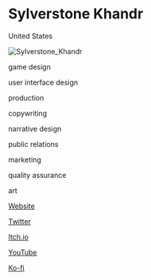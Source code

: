 # Sylverstone Khandr

<Location>

United States

</Location>

![Sylverstone_Khandr](./images/Sylverstone_Khandr_v1.png)

<Skills>

game design

user interface design

production

copywriting

narrative design

public relations

marketing

quality assurance

art

</Skills>

<Personal>

[Website](http://sylversedge.com/)

[Twitter](https://twitter.com/Sylverstone14)

[Itch.io](https://itch.io/SylverstoneKhandr)

[YouTube](https://youtube.com/SylverstoneKhandr)

[Ko-fi](https://www.ko-fi.com/SylverstoneKhandr)

</Personal>


